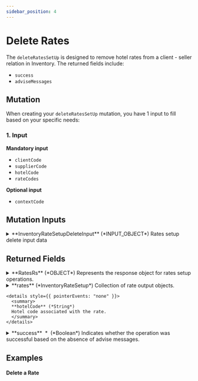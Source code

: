 ```yaml
---
sidebar_position: 4
---
```




# Delete Rates

The `deleteRatesSetUp` is designed to remove hotel rates from a client - seller relation in Inventory. The returned fields include:

* `success`
* `adviseMessages`

## Mutation

When creating your `deleteRatesSetUp` mutation, you have 1 input to fill based on your specific needs:

### 1. Input   

**Mandatory input**
* `clientCode`
* `supplierCode`
* `hotelCode`
* `rateCodes`

**Optional input**
* `contextCode`

## Mutation Inputs


<details>
  <summary>
  **InventoryRateSetupDeleteInput** (*INPUT_OBJECT*)  
  Rates setup delete input data  
  </summary>
  
  <details style={{ pointerEvents: "none" }}>
    <summary>
    **clientCode**&nbsp;<span class="required"> *</span>&nbsp; (*String*)  
    Client code.  
    </summary>
  </details>

  <details style={{ pointerEvents: "none" }}>
    <summary>
    **supplierCode**&nbsp;<span class="required"> *</span>&nbsp; (*String*)  
    Travelgate Supplier/Channel code.  
    </summary>
  </details>

  <details style={{ pointerEvents: "none" }}>
    <summary>
    **rateCodes**&nbsp;<span class="required"> *</span>&nbsp; (*String*)  
    Hotel input data.  
    </summary>
  </details>

  <details style={{ pointerEvents: "none" }}>
    <summary>
    **hotelCode**&nbsp;<span class="required"> *</span>&nbsp; (*String*)  
    Hotel codes of the rooms to retrieve.  
    </summary>
  </details>

  <details style={{ pointerEvents: "none" }}>
    <summary>
    **contextCode** (*String*)  
    Travelgate Supplier/Channel context code.  
    </summary>
  </details>
  
</details>



## Returned Fields


<details>
  <summary>
  **RatesRs** (*OBJECT*)  
  Represents the response object for rates setup operations.  
  </summary>
  
  
  <details>
    <summary>
    **adviseMessages** (*AdviseMessage*)  
    Collection of advise messages.  
    </summary>

    <details style={{ pointerEvents: "none" }}>
      <summary>
      **code**&nbsp;<span class="required"> *</span>&nbsp; (*ID*)  
      AM code: The following codes can be returned:  
      </summary>
    </details>

    <details style={{ pointerEvents: "none" }}>
      <summary>
      **type**&nbsp;<span class="required"> *</span>&nbsp; (*String*)  
      Error type: The following types are valid:[type]  
      </summary>
    </details>

    <details style={{ pointerEvents: "none" }}>
      <summary>
      **description**&nbsp;<span class="required"> *</span>&nbsp; (*String*)  
      Error description  
      </summary>
    </details>

    <details style={{ pointerEvents: "none" }}>
      <summary>
      **level**&nbsp;<span class="required"> *</span>&nbsp; (*Enum of AdviseMessageLevel*)  
      Indicates the level of importance of the message.
Possible values: ERROR, WARN, INFO.  
      Possible values:  
      `WARN`  
      `ERROR`  
      `INFO`  
      </summary>
    </details>

    <details>
      <summary>
      **external** (*ExternalMessage*)  
      Specify the external message.  
      </summary>

      <details style={{ pointerEvents: "none" }}>
        <summary>
        **code** (*String*)  
        External code.  
        </summary>
      </details>

      <details style={{ pointerEvents: "none" }}>
        <summary>
        **message**&nbsp;<span class="required"> *</span>&nbsp; (*String*)  
        External message.  
        </summary>
      </details>
    </details>

    <details style={{ pointerEvents: "none" }}>
      <summary>
      **correlationID**&nbsp;<span class="required"> *</span>&nbsp; (*ID*)  
      Identifier to investigate the cause of the error.  
      </summary>
    </details>
  </details>

  <details>
    <summary>
    **rates** (*InventoryRateSetup*)  
    Collection of rate output objects.  
    </summary>

    <details style={{ pointerEvents: "none" }}>
      <summary>
      **code** (*String*)  
      Code associated with the rate.  
      </summary>
    </details>

    <details style={{ pointerEvents: "none" }}>
      <summary>
      **name** (*String*)  
      Name of the rate.  
      </summary>
    </details>

    <details style={{ pointerEvents: "none" }}>
      <summary>
      **active**&nbsp;<span class="required"> *</span>&nbsp; (*Boolean*)  
      Indicates whether the rate is active.  
      </summary>
    </details>

    <details style={{ pointerEvents: "none" }}>
      <summary>
      **mealPlanIncluded**&nbsp;<span class="required"> *</span>&nbsp; (*Int*)  
      Indicates if the meal plan included in the rate.  
      </summary>
    </details>

    <details style={{ pointerEvents: "none" }}>
      <summary>
      **baseCode** (*String*)  
      Base rate code associated with the rate.  
      </summary>
    </details>

    <details>
      <summary>
      **agePolicies** (*InventoryAgePolicies*)  
      Age policies associated with the rate.  
      </summary>

      <details style={{ pointerEvents: "none" }}>
        <summary>
        **maxAgeInfants**&nbsp;<span class="required"> *</span>&nbsp; (*Int*)  
        Max age baby not inclusive  
        </summary>
      </details>

      <details style={{ pointerEvents: "none" }}>
        <summary>
        **freeInfants**&nbsp;<span class="required"> *</span>&nbsp; (*Boolean*)  
        If true the babies are free of charge  
        </summary>
      </details>

      <details style={{ pointerEvents: "none" }}>
        <summary>
        **maxAgeChildren**&nbsp;<span class="required"> *</span>&nbsp; (*Int*)  
        Max age child not inclusive  
        </summary>
      </details>

      <details style={{ pointerEvents: "none" }}>
        <summary>
        **freeChildren**&nbsp;<span class="required"> *</span>&nbsp; (*Boolean*)  
        If true children are free of charge  
        </summary>
      </details>
    </details>

    <details>
      <summary>
      **paymentPolicies** (*InventoryPaymentPolicies*)  
      Payment policies associated with the rate.  
      </summary>

      <details style={{ pointerEvents: "none" }}>
        <summary>
        **currency**&nbsp;<span class="required"> *</span>&nbsp; (*Currency*)  
        Currency of the rate  
        </summary>
      </details>

      <details style={{ pointerEvents: "none" }}>
        <summary>
        **commission**&nbsp;<span class="required"> *</span>&nbsp; (*Float*)  
        Commission applied for all rooms in this rate, leave value 0 for net price. Only Informative.  
        </summary>
      </details>

      <details style={{ pointerEvents: "none" }}>
        <summary>
        **priceIsBinding**&nbsp;<span class="required"> *</span>&nbsp; (*Boolean*)  
        Indicates whether the prices are binding prices, meaning they cannot be sold for a lower price. This information is for informative purposes only.  
        </summary>
      </details>

      <details>
        <summary>
        **acceptedPayments** (*AcceptedPayment*)  
        Accepted payment methods for the rate. If not informed, it defaults to MerchantPay.  
        </summary>

        <details style={{ pointerEvents: "none" }}>
          <summary>
          **type**&nbsp;<span class="required"> *</span>&nbsp; (*Enum of PaymentType*)  
          
          Possible values:  
          `MERCHANT`  
          `DIRECT`  
          `CARD_BOOKING`  
          `CARD_CHECK_IN`  
          </summary>
        </details>

        <details style={{ pointerEvents: "none" }}>
          <summary>
          **cardTypes**&nbsp;<span class="required"> *</span>&nbsp; (*Enum of PaymentCardType*)  
          
          Possible values:  
          `VI`  
          `AX`  
          `BC`  
          `CA`  
          `CB`  
          `CU`  
          `DS`  
          `DC`  
          `T`  
          `R`  
          `N`  
          `L`  
          `E`  
          `JC`  
          `TO`  
          `S`  
          `EC`  
          `EU`  
          `TP`  
          `OP`  
          `ER`  
          `XS`  
          `O`  
          </summary>
        </details>
      </details>
    </details>

    <details>
      <summary>
      **bookingRules** (*InventoryBookingRules*)  
      Booking rules associated with the rate.  
      </summary>

      <details>
        <summary>
        **bookingWindow** (*InventoryBookingWindow*)  
        Booking Dates for which the rate will be available. Do not send it if you want the rate available for all dates.  
        </summary>

        <details style={{ pointerEvents: "none" }}>
          <summary>
          **start**&nbsp;<span class="required"> *</span>&nbsp; (*DateTime*)  
          Start date of the booking window.  
          </summary>
        </details>

        <details style={{ pointerEvents: "none" }}>
          <summary>
          **end**&nbsp;<span class="required"> *</span>&nbsp; (*DateTime*)  
          End date of the booking window.  
          </summary>
        </details>
      </details>

      <details>
        <summary>
        **markets** (*InventoryMarkets*)  
        Markets included or excluded. Do not send if the rate is available for all markets. Only informative.  
        </summary>

        <details style={{ pointerEvents: "none" }}>
          <summary>
          **included** (*String*)  
          Included markets.  
          </summary>
        </details>

        <details style={{ pointerEvents: "none" }}>
          <summary>
          **excluded** (*String*)  
          Excluded markets.  
          </summary>
        </details>
      </details>

      <details style={{ pointerEvents: "none" }}>
        <summary>
        **rateRule** (*Enum of RatePlanType*)  
        "NoRatePlanType" indicates absence of a specific rate plan. "LargeFamily" and "PublicServant" denote rates tailored for those groups. "Negotiated" and "Package" signify negotiated rates and package deals, respectively. "CanaryResident" and "BalearicResident" are special rates for residents of the Canary Islands and the Balearic Islands, respectively. Lastly, "HoneyMoon" designates rates intended for honeymooners or couples celebrating their honeymoon.  
        Possible values:  
        `NO_RATE_PLAN_TYPE`  
        `LARGE_FAMILY`  
        `PUBLIC_SERVANT`  
        `NEGOTIATED`  
        `PACKAGE`  
        `CANARY_RESIDENT`  
        `BALEARIC_RESIDENT`  
        `HONEY_MOON`  
        </summary>
      </details>

      <details style={{ pointerEvents: "none" }}>
        <summary>
        **seniorRule** (*Enum of SeniorRate*)  
        "NoSeniorRate" indicates the absence of a senior rate. "SeniorRate_55", "SeniorRate_60", and "SeniorRate_65" denote rates applicable to individuals aged 55, 60, and 65, respectively. These rates are typically offered to seniors as a special discount or incentive.  
        Possible values:  
        `NO_SENIOR_RATE`  
        `SENIOR_RATE_55`  
        `SENIOR_RATE_60`  
        `SENIOR_RATE_65`  
        </summary>
      </details>
    </details>

    <details>
      <summary>
      **cancelPolicies** (*InventoryCancelPoliciesRate*)  
      Cancel policies associated with the rate.  
      </summary>

      <details>
        <summary>
        **baseCancelPolicy** (*InventoryCancelPolicy*)  
        Defines the base cancel policies. Only Informative.  
        </summary>

        <details style={{ pointerEvents: "none" }}>
          <summary>
          **refundable**&nbsp;<span class="required"> *</span>&nbsp; (*Boolean*)  
          Indicates if the rate is refundable.  
          </summary>
        </details>

        <details>
          <summary>
          **cancelPenalties** (*InventoryCancelPenalty*)  
          List of penalties applicable for the rate. See CancelPenalty.  
          </summary>

          <details style={{ pointerEvents: "none" }}>
            <summary>
            **daysBeforeArrival**&nbsp;<span class="required"> *</span>&nbsp; (*Int*)  
            Number of days prior to arrival day in which this Cancellation policy applies.  
            </summary>
          </details>

          <details style={{ pointerEvents: "none" }}>
            <summary>
            **penaltyType**&nbsp;<span class="required"> *</span>&nbsp; (*Enum of PenaltyType*)  
            Penalty type. See PenaltyType.  
            Possible values:  
            `AMOUNT`  
            `NIGHTS`  
            `PERCENTAGE`  
            </summary>
          </details>

          <details style={{ pointerEvents: "none" }}>
            <summary>
            **value**&nbsp;<span class="required"> *</span>&nbsp; (*Float*)  
            Penalty value.  
            </summary>
          </details>
        </details>
      </details>

      <details>
        <summary>
        **cancelPoliciesByDate** (*InventoryCancelPolicyByDate*)  
        This defines a calendar of cancel policies, serving as informational data. If base cancel policies exist for a particular day, the CancelPoliciesByDate take precedence.  
        </summary>

        <details style={{ pointerEvents: "none" }}>
          <summary>
          **start**&nbsp;<span class="required"> *</span>&nbsp; (*DateTime*)  
          Start date where the cancel policy must apply.  
          </summary>
        </details>

        <details style={{ pointerEvents: "none" }}>
          <summary>
          **end**&nbsp;<span class="required"> *</span>&nbsp; (*DateTime*)  
          End date where the cancel policy must apply.  
          </summary>
        </details>

        <details style={{ pointerEvents: "none" }}>
          <summary>
          **cancelPolicy**&nbsp;<span class="required"> *</span>&nbsp; (*undefined*)  
          Cancel policy. See CancelPolicy.  
          </summary>
        </details>
      </details>
    </details>

    <details>
      <summary>
      **surcharges** (*InventorySurcharge*)  
      Surcharges associated with the rate.  
      </summary>

      <details style={{ pointerEvents: "none" }}>
        <summary>
        **chargeType**&nbsp;<span class="required"> *</span>&nbsp; (*Enum of InventoryChargeType*)  
        Indicates if the surcharge is included or not in the price.  
        Possible values:  
        `INCLUDED`  
        `EXCLUDED`  
        </summary>
      </details>

      <details style={{ pointerEvents: "none" }}>
        <summary>
        **taxType**&nbsp;<span class="required"> *</span>&nbsp; (*Enum of InventoryTaxType*)  
        The type of tax applied to the surcharge.  
        Possible values:  
        `CITY`  
        `LOCAL`  
        `RESORT_FEE`  
        `SUPPLEMENT_TO_BE_PAID_ON_SPOT`  
        </summary>
      </details>

      <details style={{ pointerEvents: "none" }}>
        <summary>
        **value**&nbsp;<span class="required"> *</span>&nbsp; (*Float*)  
        The value of the surcharge.  
        </summary>
      </details>

      <details style={{ pointerEvents: "none" }}>
        <summary>
        **applyType**&nbsp;<span class="required"> *</span>&nbsp; (*Enum of InventoryApplyType*)  
        The type of application for the surcharge.  
        Possible values:  
        `PERCENTAGE`  
        `AMOUNT`  
        </summary>
      </details>

      <details style={{ pointerEvents: "none" }}>
        <summary>
        **perNight**&nbsp;<span class="required"> *</span>&nbsp; (*Boolean*)  
        Indicates whether the surcharge is applied per night.  
        </summary>
      </details>

      <details style={{ pointerEvents: "none" }}>
        <summary>
        **perPax**&nbsp;<span class="required"> *</span>&nbsp; (*Boolean*)  
        Indicates whether the surcharge is applied per person.  
        </summary>
      </details>
    </details>

    <details>
      <summary>
      **rooms** (*InventoryRoomSetUp*)  
      Rooms associated with the rate.  
      </summary>

      <details style={{ pointerEvents: "none" }}>
        <summary>
        **code** (*String*)  
        Code associated with the room.  
        </summary>
      </details>

      <details>
        <summary>
        **master** (*InventoryMasterRoom*)  
        Master of the room.  
        </summary>

        <details style={{ pointerEvents: "none" }}>
          <summary>
          **id**&nbsp;<span class="required"> *</span>&nbsp; (*Int*)  
          Id associated with the room master.  
          </summary>
        </details>

        <details style={{ pointerEvents: "none" }}>
          <summary>
          **code** (*String*)  
          Code associated with the room.  
          </summary>
        </details>

        <details style={{ pointerEvents: "none" }}>
          <summary>
          **name** (*String*)  
          Name associated with the room.  
          </summary>
        </details>
      </details>

      <details style={{ pointerEvents: "none" }}>
        <summary>
        **active**&nbsp;<span class="required"> *</span>&nbsp; (*Boolean*)  
        Indicates whether the room is active.  
        </summary>
      </details>

      <details style={{ pointerEvents: "none" }}>
        <summary>
        **externalCode** (*String*)  
        External code associated with the room.  
        </summary>
      </details>

      <details style={{ pointerEvents: "none" }}>
        <summary>
        **standard**&nbsp;<span class="required"> *</span>&nbsp; (*Int*)  
        Standard of the room. Typically the number of guests.  
        </summary>
      </details>

      <details>
        <summary>
        **uses**&nbsp;<span class="required"> *</span>&nbsp; (*InventoryRoomUse*)  
        List of uses associated with the room.  
        </summary>

        <details style={{ pointerEvents: "none" }}>
          <summary>
          **numberOfGuests**&nbsp;<span class="required"> *</span>&nbsp; (*Int*)  
          Gets or sets the number of guests allowed in the room.  
          </summary>
        </details>

        <details style={{ pointerEvents: "none" }}>
          <summary>
          **minAge**&nbsp;<span class="required"> *</span>&nbsp; (*Int*)  
          Gets or sets the minimum age allowed for guests in the room.  
          </summary>
        </details>

        <details style={{ pointerEvents: "none" }}>
          <summary>
          **maxAge**&nbsp;<span class="required"> *</span>&nbsp; (*Int*)  
          Gets or sets the maximum age allowed for guests in the room.  
          </summary>
        </details>

        <details style={{ pointerEvents: "none" }}>
          <summary>
          **paxType**&nbsp;<span class="required"> *</span>&nbsp; (*Enum of InventoryPaxType*)  
          Gets or sets the type of guests allowed in the room.
PaxType  
          Possible values:  
          `INFANT`  
          `CHILD`  
          `ADULT`  
          </summary>
        </details>
      </details>
    </details>

    <details style={{ pointerEvents: "none" }}>
      <summary>
      **hotelCode** (*String*)  
      Hotel code associated with the rate.  
      </summary>
    </details>
  </details>

  <details style={{ pointerEvents: "none" }}>
    <summary>
    **success**&nbsp;<span class="required"> *</span>&nbsp; (*Boolean*)  
    Indicates whether the operation was successful based on the absence of advise messages.  
    </summary>
  </details>
</details>



## Examples

#### Delete a Rate

<GraphqlSample query={deleteRatesSetUpMutation} variables={deleteRatesSetUpVariables} />